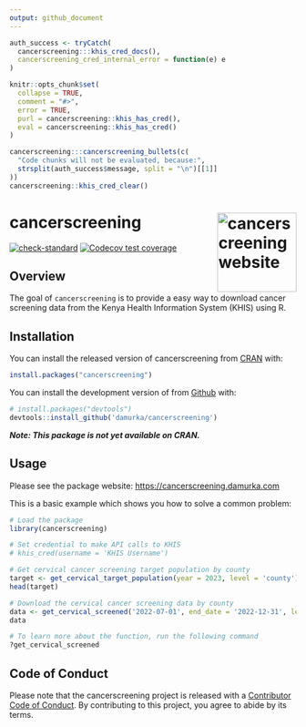 ```yaml
---
output: github_document
---
```


```r
auth_success <- tryCatch(
  cancerscreening:::khis_cred_docs(),
  cancerscreening_cred_internal_error = function(e) e
)

knitr::opts_chunk$set(
  collapse = TRUE,
  comment = "#>",
  error = TRUE,
  purl = cancerscreening::khis_has_cred(),
  eval = cancerscreening::khis_has_cred()
)
```

```r
cancerscreening:::cancerscreening_bullets(c(
  "Code chunks will not be evaluated, because:",
  strsplit(auth_success$message, split = "\n")[[1]]
))
cancerscreening::khis_cred_clear()
```

# cancerscreening <a href="https://cancerscreening.damurka.com"><img src="man/figures/logo.png" align="right" height="139" alt="cancerscreening website" /></a>

<!-- badges: start -->
[![check-standard](https://github.com/damurka/cancerscreening/actions/workflows/R-CMD-check.yaml/badge.svg)](https://github.com/damurka/cancerscreening/actions/workflows/R-CMD-check.yaml)
[![Codecov test coverage](https://codecov.io/gh/damurka/cancerscreening/branch/main/graph/badge.svg)](https://app.codecov.io/gh/damurka/cancerscreening?branch=main)
<!-- badges: end -->

## Overview

The goal of `cancerscreening` is to provide a easy way to download cancer screening data from the Kenya Health Information System (KHIS) using R.

## Installation

You can install the released version of cancerscreening from [CRAN](https://cran.r-project.org/) with:
```r
install.packages("cancerscreening")
```

You can install the development version of from [Github](https://github.com) with:
```r
# install.packages("devtools")
devtools::install_github('damurka/cancerscreening')
```
___Note: This package is not yet available on CRAN.___

## Usage

Please see the package website: <https://cancerscreening.damurka.com>

This is a basic example which shows you how to solve a common problem:

```r
# Load the package
library(cancerscreening)

# Set credential to make API calls to KHIS
# khis_cred(username = 'KHIS Username')

# Get cervical cancer screening target population by county
target <- get_cervical_target_population(year = 2023, level = 'county')
head(target)

# Download the cervical cancer screening data by county
data <- get_cervical_screened('2022-07-01', end_date = '2022-12-31', level = 'county')
data

# To learn more about the function, run the following command
?get_cervical_screened
```

## Code of Conduct

Please note that the cancerscreening project is released with a [Contributor Code of Conduct](https://cancerscreening.damurka.com/CODE_OF_CONDUCT.html). By contributing to this project, you agree to abide by its terms.
